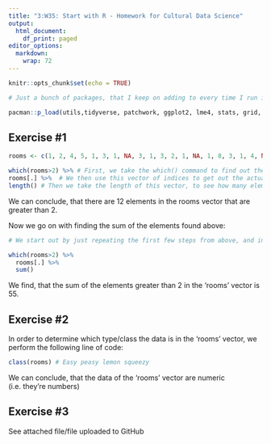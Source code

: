 ```yaml
---
title: "3:W35: Start with R - Homework for Cultural Data Science"
output:
  html_document:
    df_print: paged
editor_options: 
  markdown: 
    wrap: 72
---
```


```r
knitr::opts_chunk$set(echo = TRUE)

# Just a bunch of packages, that I keep on adding to every time I run into a package that I need to use (not good code practice)

pacman::p_load(utils,tidyverse, patchwork, ggplot2, lme4, stats, grid, ggpubr, ggrepel, graphics,effects,VCA, vroom, readbulk,stringi, gridExtra, MuMIn,dfoptim, reticulate, Rcpp,dplyr, pacman,lmerTest,boot, dagitty,rstan,rethinking,truncnorm)
```


## Exercise #1
```r
rooms <- c(1, 2, 4, 5, 1, 3, 1, NA, 3, 1, 3, 2, 1, NA, 1, 8, 3, 1, 4, NA, 1, 3, 1, 2, 1, 7, 1, 9, 3, NA)

which(rooms>2) %>% # First, we take the which() command to find out the indices of which of the elements that are greater than 2. This will result in a new vector, with the indices of all of the aforementioned elements
rooms[.] %>%  # We then use this vector of indices to get out the actual elements that are greater than 2 from the 'rooms' vector
length() # Then we take the length of this vector, to see how many elements (that are greater than 2) there are.
```
We can conclude, that there are 12 elements in the rooms vector that are greater than 2.

Now we go on with finding the sum of the elements found above:
```r
# We start out by just repeating the first few steps from above, and instead of using the length()-function, we utilize the sum()-function. This function takes all of the elements of the vector and sum them together:

which(rooms>2) %>% 
  rooms[.] %>% 
  sum()
```
We find, that the sum of the elements greater than 2 in the 'rooms' vector is 55.

## Exercise #2

In order to determine which type/class the data is in the 'rooms' vector, we perform the following line of code:
```r
class(rooms) # Easy peasy lemon squeezy 
```
We can conclude, that the data of the 'rooms' vector are numeric (i.e. they're numbers)

## Exercise #3
See attached file/file uploaded to GitHub




